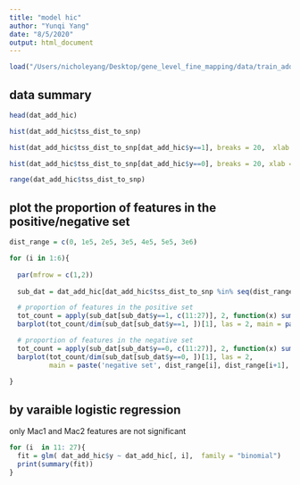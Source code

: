 ```yaml
---
title: "model hic"
author: "Yunqi Yang"
date: "8/5/2020"
output: html_document
---
```


```r

load("/Users/nicholeyang/Desktop/gene_level_fine_mapping/data/train_add_hic.RData")

```


## data summary 

```r

head(dat_add_hic)


```

```r

hist(dat_add_hic$tss_dist_to_snp)

```

```r

hist(dat_add_hic$tss_dist_to_snp[dat_add_hic$y==1], breaks = 20,  xlab = 'positive', main = '')

hist(dat_add_hic$tss_dist_to_snp[dat_add_hic$y==0], breaks = 20, xlab = 'negative', main = '')


```




```r

range(dat_add_hic$tss_dist_to_snp)


```



## plot the proportion of features in the positive/negative set
```r

dist_range = c(0, 1e5, 2e5, 3e5, 4e5, 5e5, 3e6)

for (i in 1:6){
  
  par(mfrow = c(1,2))
  
  sub_dat = dat_add_hic[dat_add_hic$tss_dist_to_snp %in% seq(dist_range[i], dist_range[i+1], by = 1), ]

  # proportion of features in the positive set
  tot_count = apply(sub_dat[sub_dat$y==1, c(11:27)], 2, function(x) sum(x == 1))
  barplot(tot_count/dim(sub_dat[sub_dat$y==1, ])[1], las = 2, main = paste('positive set', dist_range[i], dist_range[i+1], sep = ':'))

  # proportion of features in the negative set
  tot_count = apply(sub_dat[sub_dat$y==0, c(11:27)], 2, function(x) sum(x == 1))
  barplot(tot_count/dim(sub_dat[sub_dat$y==0, ])[1], las = 2, 
          main = paste('negative set', dist_range[i], dist_range[i+1], sep = ':'))
  
}

```


## by varaible logistic regression 

only Mac1 and Mac2 features are not significant 
```r

for (i  in 11: 27){
  fit = glm( dat_add_hic$y ~ dat_add_hic[, i],  family = "binomial")
  print(summary(fit))
}

```



